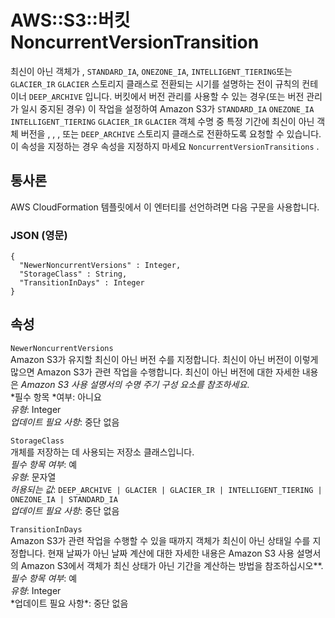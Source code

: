 # AWS::S3::버킷 NoncurrentVersionTransition

최신이 아닌 객체가 , `STANDARD_IA`, `ONEZONE_IA`, `INTELLIGENT_TIERING`또는 `GLACIER_IR` `GLACIER` 스토리지 클래스로 전환되는 시기를 설명하는 전이 규칙의 컨테이너 `DEEP_ARCHIVE` 입니다. 버킷에서 버전 관리를 사용할 수 있는 경우(또는 버전 관리가 일시 중지된 경우) 이 작업을 설정하여 Amazon S3가 `STANDARD_IA` `ONEZONE_IA` `INTELLIGENT_TIERING` `GLACIER_IR` `GLACIER` 객체 수명 중 특정 기간에 최신이 아닌 객체 버전을 , , , 또는 `DEEP_ARCHIVE` 스토리지 클래스로 전환하도록 요청할 수 있습니다. 이 속성을 지정하는 경우 속성을 지정하지 마세요 `NoncurrentVersionTransitions` .

## 통사론

AWS CloudFormation 템플릿에서 이 엔터티를 선언하려면 다음 구문을 사용합니다.

### JSON (영문)

```
{
  "NewerNoncurrentVersions" : Integer,
  "StorageClass" : String,
  "TransitionInDays" : Integer
}
```

## 속성

`NewerNoncurrentVersions`  
Amazon S3가 유지할 최신이 아닌 버전 수를 지정합니다. 최신이 아닌 버전이 이렇게 많으면 Amazon S3가 관련 작업을 수행합니다. 최신이 아닌 버전에 대한 자세한 내용은 _Amazon S3 사용 설명서의 수명 주기 구성 요소를 참조하세요_.  
*필수 항목 *여부: 아니요  
_유형_: Integer  
_업데이트 필요 사항_: 중단 없음

`StorageClass`  
개체를 저장하는 데 사용되는 저장소 클래스입니다.  
_필수 항목 여부_: 예  
_유형_: 문자열  
_허용되는 값_: `DEEP_ARCHIVE | GLACIER | GLACIER_IR | INTELLIGENT_TIERING | ONEZONE_IA | STANDARD_IA`  
_업데이트 필요 사항_: 중단 없음

`TransitionInDays`  
Amazon S3가 관련 작업을 수행할 수 있을 때까지 객체가 최신이 아닌 상태일 수를 지정합니다. 현재 날짜가 아닌 날짜 계산에 대한 자세한 내용은 Amazon S3 사용 설명서의 Amazon S3에서 객체가 최신 상태가 아닌 기간을 계산하는 방법을 참조하십시오\**.  
*필수 항목 여부*: 예  
*유형*: Integer  
*업데이트 필요 사항\*: 중단 없음
